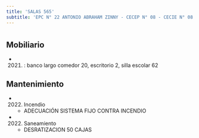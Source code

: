 ```yaml
---
title: 'SALAS 565'
subtitle: 'EPC N° 22 ANTONIO ABRAHAM ZINNY - CECEP N° 08 - CECIE N° 08'
---
```


#


## Mobiliario

*  (2021) : banco largo comedor 20, escritorio 2, silla escolar 62 





## Mantenimiento

*  (2022) Incendio 
    + ADECUACIÓN SISTEMA FIJO CONTRA INCENDIO

*  (2022) Saneamiento 
    + DESRATIZACION 50 CAJAS



